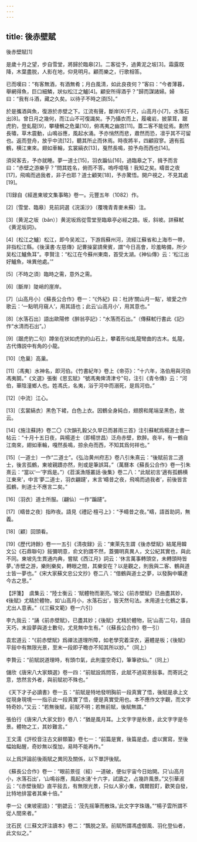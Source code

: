 ```yaml
---
---
---
```

title: 後赤壁賦
---



後赤壁賦[1]


是歲十月之望，步自雪堂，將歸於臨皋[2]。二客從予，過黄泥之坂[3]。霜露既降，木葉盡脱，人影在地，仰見明月。顧而樂之，行歌相答。

已而嘆曰：“有客無酒，有酒無肴；月白風清，如此良夜何？”客曰：“今者薄暮，舉網得魚，巨口細鱗，狀似松江之鱸[4]。顧安所得酒乎？”歸而謀諸婦。婦曰：“我有斗酒，藏之久矣。以待子不時之須[5]。”

於是攜酒與魚，復游於赤壁之下。江流有聲，斷岸[6]千尺，山高月小[7]，水落石出[8]。曾日月之幾何，而江山不可復識矣。予乃攝衣而上，履巉岩，披蒙茸，踞虎豹，登虬龍[9]，攀棲鶻之危巢[10]，俯馮夷之幽宫[11]。蓋二客不能從焉。劃然長嘯，草木震動，山鳴谷應，風起水涌。予亦悄然而悲，肅然而恐，凛乎其不可留也。返而登舟，放乎中流[12]，聽其所止而休焉。時夜將半，四顧寂寥。適有孤鶴，横江東來。翅如車輪，玄裳縞衣[13]，戛然長鳴，掠予舟而西也[14]。

須臾客去，予亦就睡。夢一道士[15]，羽衣蹁仙[16]，過臨皋之下，揖予而言曰：“赤壁之游樂乎？”問其姓名，俯而不答。嗚呼噫嘻！我知之矣。疇昔之夜[17]，飛鳴而過我者，非子也耶？道士顧笑[18]，予亦驚悟。開户視之，不見其處[19]。

[1]録自《經進東坡文集事略》卷一。元豐五年（1082）作。

[2]〔雪堂、臨皋〕見前詞選《浣溪沙》（覆塊青青麥未蘇）注。

[3]〔黄泥之坂（bǎn）〕黄泥坂爲從雪堂至臨皋亭必經之路。坂，斜坡。詳蘇軾《黄泥坂詞》。

[4]〔松江之鱸〕松江，即今吴淞江，下游爲蘇州河，流經江蘇省和上海市一帶，非指松江縣。《後漢書·左慈傳》記曹操宴請衆賓，謂“今日高會，珍羞略備，所少吴松江鱸魚耳”。李賢注：“松江在今蘇州東南，首受太湖。《神仙傳》云：‘松江出好鱸魚，味異他處。’”

[5]〔不時之須〕臨時之需，意外之需。

[6]〔斷岸〕陡峭的崖岸。

[7]〔山高月小〕《蘇長公合作》卷一：“《外紀》曰：杜詩‘關山月一點’，坡愛之作歌云：‘一點明月窺人’，用其語也；此云‘山高月小’，用其意也。”

[8]〔水落石出〕語出歐陽修《醉翁亭記》：“水落而石出。”（傳蘇軾行書此《記》作“水清而石出”。）

[9]〔踞虎豹二句〕蹲坐在狀如虎豹的山石上，攀着形似虬龍彎曲的古木。虬龍，古代傳説中有角的小龍。

[10]〔危巢〕高巢。

[11]〔馮夷〕水神名，即河伯。《竹書紀年》卷上《帝芬》：“十六年，洛伯用與河伯馮夷鬬。”《文選》張衡《思玄賦》“號馮夷俾清津兮”句，注引《青令傳》云：“河伯，華陰潼鄉人也。姓馮氏，名夷，浴于河中而溺死，是爲河伯。”

[12]〔中流〕江心。

[13]〔玄裳縞衣〕黑色下裙，白色上衣。因鶴全身純白，翅膀和尾端呈黑色，故云。

[14]《施注蘇詩》卷二〇《次韻孔毅父久旱已而甚雨三首》注引蘇軾爲楊道士書一帖云：“十月十五日夜，與楊道士（即楊世昌）泛舟赤壁，飲醉。夜半，有一鶴自江南來，翅如車輪，嘎然長鳴，掠余舟而西，不知其爲何祥也。”

[15]〔一道士〕一作“二道士”。《弘治黄州府志》卷八引朱熹云：“後賦前言二道士，後言孤鶴，東坡親蹟亦然，則或是筆誤耳。”（萬曆本《蘇長公合作》卷一引朱熹云：“當以‘一’字爲是。”）《苕溪漁隱叢話·後集》卷二八：“此賦初言‘適有孤鶴横江東來’，中言‘夢二道士，羽衣翩躚’，末言‘疇昔之夜，飛鳴而過我者’，前後皆言孤鶴，則道士不應言二矣。”

[16]〔羽衣〕道士所服。〔翩仙〕一作“蹁躚”。

[17]〔疇昔之夜〕指昨夜。語見《禮記·檀弓上》：“予疇昔之夜。”疇，語首助詞，無義。

[18]〔顧〕回頭看。

[19]《歷代詩餘》卷一一五引《清夜録》云：“東萊先生謂《後赤壁賦》結尾用韓文公《石鼎聯句》敍彌明意，俞文豹謂不然，蓋彌明真異人，文公紀其實也，與此不同。東坡先生貫通内典，嘗賦《西江月》詞云：‘休言萬事轉頭空，未轉頭時皆夢。’赤壁之游，樂則樂矣，轉眼之間，其樂安在？以是觀之，則我與二客、鶴與道士皆一夢也。”《宋大家蘇文忠公文抄》卷二八：“借鶴與道士之夢，以發胸中曠達今古之思。”

【評箋】　虞集云：“陸士衡云：‘賦體物而瀏亮。’坡公《前赤壁賦》已曲盡其妙，《後賦》尤精於體物，如‘山高月小，水落石出’，皆天然句法。末用道士化鶴之事，尤出人意表。”（《三蘇文範》卷一六引）

李九我云：“誦《前赤壁賦》，已盡其妙；《後賦》尤精於體物，玩‘山高’二句，語自天巧，末設夢與道士數句，尤見無中生有。”（《蘇長公合作》卷一引）

袁宏道云：“《前赤壁賦》爲禪法道理所障，如老學究着深衣，遍體是板；《後賦》平敍中有無限光景，至末一段即子瞻亦不知其所以妙。”（同上）

李贄云：“前賦説道理時，有頭巾氣，此則靈空奇幻，筆筆欲仙。”（同上）

儲欣《唐宋八大家類選》卷一四：“前賦設爲問答，此賦不過寫景敍事。而寄託之意，悠然言外者，與前賦初不殊也。”

《天下才子必讀書》卷一五：“前賦是特地發明胸前一段真實了悟，後賦是承上文從現身現境一一指示此一段真實了悟，便是真實受用也。本不應作文字觀，而文字特奇妙。”又云：“若無後賦，前賦不明；若無前賦，後賦無謂。”

張伯行《唐宋八大家文鈔》卷八：“猶是風月耳。上文字字是秋景，此文字字是冬景。體物之工，其妙難言。”

王文濡《評校音注古文辭類纂》卷七一：“前篇是實，後篇是虚。虚以實寫，至後幅始點醒，奇妙無以復加，易時不能再作。”

以上爲評論前後兩賦之異同及關係，以下單評後賦。

《蘇長公合作》卷一：“眼前景徑（經）一道破，便似宇宙今日始開。只‘山高月小，水落石出’，‘山鳴谷應，風起水湧’十六字，試讀之，占幾許風景。”又引華淑云：“《赤壁後賦》直平敍去，有無限光景，只似人家小集，偶爾餖飣，歡笑自發，比特地排當者其樂十倍。”

李一公《東坡密語》：“劉勰云：‘茂先摇筆而散珠。’此文字字珠璣。”“楊子雲所謂不從人間來者。”

沈石民《三蘇文評注讀本》卷二：“飄脱之至。前賦所謂馮虚御風、羽化登仙者，此文似之。”